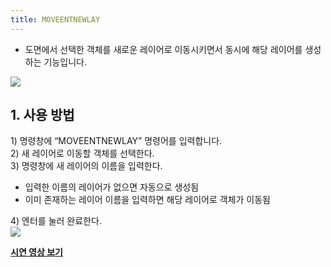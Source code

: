 ```yaml
---
title: MOVEENTNEWLAY
---
```



[image1]: ../../../../../assets/images/commands/moveentnewlay/image1.png
[image2]: ../../../../../assets/images/commands/moveentnewlay/image2.png

* 도면에서 선택한 객체를 새로운 레이어로 이동시키면서 동시에 해당 레이어를 생성하는 기능입니다.

![][image1]

## **1\. 사용 방법**

1\) 명령창에 “MOVEENTNEWLAY” 명령어를 입력합니다.  
2\) 새 레이어로 이동할 객체를 선택한다.  
3\) 명령창에 새 레이어의 이름을 입력한다.

- 입력한 이름의 레이어가 없으면 자동으로 생성됨  
- 이미 존재하는 레이어 이름을 입력하면 해당 레이어로 객체가 이동됨

4\) 엔터를 눌러 완료한다.  
![][image2]

[**<Icon name="youtube" class="emoji"/> 시연 영상 보기**]() 